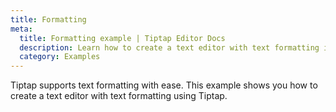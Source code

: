 ```yaml
---
title: Formatting
meta:
  title: Formatting example | Tiptap Editor Docs
  description: Learn how to create a text editor with text formatting in Tiptap with an easy code example. More in our docs!
  category: Examples
---
```



Tiptap supports text formatting with ease. This example shows you how to create a text editor with text formatting using Tiptap.

<CodeDemo path="/Examples/Formatting" />
